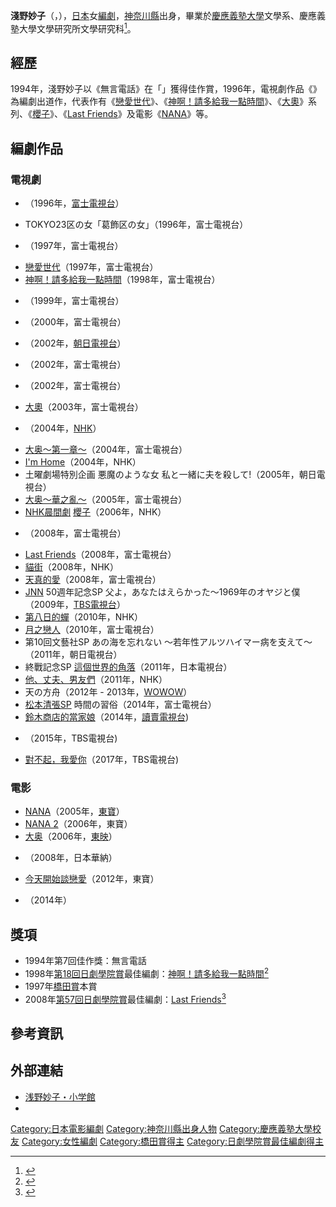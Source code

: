 {{noteTA
|G1=JP Show}}
{{藝人
| 姓名 = 淺野妙子
| 類型 = 编剧
| 圖片 = 
| 圖片尺寸 = 
| 圖片簡介 = 
| 原名 = 
| 外文名 = 浅野 妙子
| 外文 = 
| 羅馬拼音 = Asano Taeko
| 英文名 = 
| 綽號 =
| 其他藝名 = 
| 國籍 = [[日本|日本]]
| 民族 = 
| 籍貫 = 
| 出生日期 = {{birth_date_and_age|1961|10|4}}
| 出生地點 = [[日本|日本]][[神奈川縣|神奈川縣]]
| 生肖 = 
| 星座 =
| 逝世日期 =  
| 逝世地點 = 
| 職業 = 编剧
| 語言 = [[日语|日语]]
| 三圍 = 
| 血型 =
| 身高 = 
| 體重 = 
| 教育程度 = [[慶應義塾大學|慶應義塾大學]]文學研究所文學研究科
| 宗教信仰 = 
| 配偶 =  
| 音樂類型 = 
| 演奏樂器 = 
| 出身地 = 
| 出道作 = 1996年《{{link-ja|35歲的戀愛|Age,35#テレビドラマ}}》
| 出道日期 = {{start date and age|1996}}
| 代表作 = 1997年《[[戀愛世代|戀愛世代]]》<br>1998年《[[神啊！請多給我一點時間|神啊！請多給我一點時間]]》<br>2003年《[[大奧_(富士電視劇)|大奧]]》<br>2006年《[[櫻子|櫻子]]》<br>2008年《[[Last_Friends|Last Friends]]》
| 活躍年代 = 
| 唱片公司 = 
| 經紀公司 =
| 網站 = 
| 相關團體 = 
| 獎項 = 
| IMDb = 
| 現任成員 = 
| 過往成員 = 
| 音樂專輯 = 
| 電影 = 
| 電視節目 = 
| 舞臺劇 = 
| 書籍 = 
}}
{{japanese|japanese=浅野 妙子|kana=あさの たえこ|romaji=Asano Taeko}}
'''淺野妙子'''（{{lang-ja|浅野 妙子}}，{{bd|1961年|10月4日|catIdx=Asano Taeko}}），[[日本|日本]]女[[編劇|編劇]]，[[神奈川縣|神奈川縣]]出身，畢業於[[慶應義塾大學|慶應義塾大學]]文學系、慶應義塾大學文學研究所文學研究科<ref>{{Cite web |url=http://www.tokyowrestling.com/articles/2008/06/last_friends_1.html |title=淺野妙子 Interview |accessdate=2014-09-24 |archive-date=2011-07-17 |archive-url=https://www.webcitation.org/60EpIsUT7?url=http://www.tokyowrestling.com/articles/2008/06/last_friends_1.html |dead-url=no }}</ref>。

== 經歷 ==
1994年，淺野妙子以《無言電話》在「{{link-ja|富士電視台青年劇本大獎|フジテレビヤングシナリオ大賞}}」獲得佳作賞，1996年，電視劇作品《{{link-ja|35歲的戀愛|Age,35#テレビドラマ}}》為編劇出道作，代表作有《[[戀愛世代|戀愛世代]]》、《[[神啊！請多給我一點時間|神啊！請多給我一點時間]]》、《[[大奧_(富士電視劇)|大奧]]》系列、《[[櫻子|櫻子]]》、《[[Last_Friends|Last Friends]]》及電影《[[NANA_(電影)|NANA]]》等。

== 編劇作品 ==
=== 電視劇 ===
*{{link-ja|35歲的戀愛|Age,35#テレビドラマ}}（1996年，[[富士電視台|富士電視台]]）
*TOKYO23区の女「葛飾区の女」（1996年，富士電視台）
*{{link-ja|現代灰姑娘 (電視劇)|ミセスシンデレラ|現代灰姑娘}}（1997年，富士電視台）
*[[戀愛世代|戀愛世代]]（1997年，富士電視台）
*[[神啊！請多給我一點時間|神啊！請多給我一點時間]]（1998年，富士電視台）
*{{link-ja|無瑕的愛|パーフェクトラブ!}}（1999年，富士電視台）
*{{link-ja|二千年之戀|二千年の恋}}（2000年，富士電視台）
*{{link-ja|婚外戀愛|婚外恋愛}}（2002年，[[朝日電視台|朝日電視台]]）
*{{link-ja|薔薇的十字架|薔薇の十字架}}（2002年，富士電視台）
*{{link-ja|怪談百物語|怪談百物語}}（2002年，富士電視台）
*[[大奧_(富士電視劇)|大奧]]（2003年，富士電視台）
*{{link-ja|神啊！請等等我|ちょっと待って、神様}}（2004年，[[NHK|NHK]]）
*[[大奧_(富士電視劇)#大奧-第一章|大奥〜第一章〜]]（2004年，富士電視台）
*[[I'm_Home|I'm Home]]（2004年，NHK）
*土曜劇場特別企画 悪魔のような女 私と一緒に夫を殺して!（2005年，朝日電視台）
*[[大奧_(富士電視劇)#大奧-華之亂|大奥〜華之亂〜]]（2005年，富士電視台）
*[[連續電視小說|NHK晨間劇]] [[櫻子|櫻子]]（2006年，NHK）
*{{link-ja|眉山 (電影)|眉山 (さだまさし)#テレビドラマ|眉山}}（2008年，富士電視台）
*[[Last_Friends|Last Friends]]（2008年，富士電視台）
*[[貓街|貓街]]（2008年，NHK）
*[[純愛_(日本電視劇)|天真的愛]]（2008年，富士電視台）
*[[日本新聞網_(TBS)|JNN]] 50週年記念SP 父よ，あなたはえらかった〜1969年のオヤジと僕（2009年，[[TBS電視台|TBS電視台]]）
*[[第八日的蟬#電視劇|第八日的蟬]]（2010年，NHK）
*[[月之戀人|月之戀人]]（2010年，富士電視台）
* 第10回文藝社SP あの海を忘れない 〜若年性アルツハイマー病を支えて〜（2011年，朝日電視台）
*終戰記念SP [[這個世界的角落|這個世界的角落]]（2011年，日本電視台） 
*[[他、丈夫、男友們|他、丈夫、男友們]]（2011年，NHK）
*天の方舟（2012年 - 2013年，[[WOWOW|WOWOW]]）
*[[松本清張|松本清張]]SP 時間の習俗（2014年，富士電視台）
*[[鈴木商店的當家娘|鈴木商店的當家娘]]（2014年，[[讀賣電視台|讀賣電視台]])
*{{link-ja|美麗陷阱～殘花繚亂|残花繚乱#テレビドラマ}}（2015年，TBS電視台)
*[[對不起，我愛你_(日本電視劇)|對不起，我愛你]]（2017年，TBS電視台)

=== 電影 ===
*[[NANA_(電影)|NANA]]（2005年，[[東寶|東寶]]）
*[[NANA_2|NANA 2]]（2006年，東寶）
*[[大奧_(2006年電影)|大奥]]（2006年，[[東映|東映]]）
*{{link-ja|ICHI|ICHI}}（2008年，日本華納）
*[[今天開始談戀愛#真人電影版|今天開始談戀愛]]（2012年，東寶）
*{{link-ja|幸運情人草|クローバー (稚野鳥子)#映画|幸運情人草}}（2014年）

== 獎項 ==
*1994年第7回{{link-ja|富士青年劇本大賞|フジテレビヤングシナリオ大賞}}佳作獎：無言電話
*1998年[[第18回日劇學院賞|第18回日劇學院賞]]最佳編劇：[[神啊！請多給我一點時間|神啊！請多給我一點時間]]<ref>{{Cite web |url=http://blog.television.co.jp/drama/academy/1998/09/30/ |title=第18回日劇學院賞獲獎名單 |access-date=2014-09-24 |archive-date=2014-08-21 |archive-url=https://web.archive.org/web/20140821125956/http://blog.television.co.jp/drama/academy/1998/09/30/ |dead-url=no }}</ref>
*1997年[[橋田賞|橋田賞]]本賞
*2008年[[第57回日劇學院賞|第57回日劇學院賞]]最佳編劇：[[Last_Friends|Last Friends]]<ref>{{Cite web |url=http://blog.television.co.jp/drama/academy/2008/08/20/ |title=第57回日劇學院賞獲獎名單 |accessdate=2014-09-24 |archive-date=2012-01-28 |archive-url=https://www.webcitation.org/651591iwk?url=http://blog.television.co.jp/drama/academy/2008/08/20/ |dead-url=no }}</ref>

== 參考資訊 ==
{{reflist}}

== 外部連結 ==
* [https://web.archive.org/web/20130116204659/http://taeko-asano.oblog.oggi.tv/ 浅野妙子・小学館]
* {{IMDb name|2307035}}

{{DEFAULTSORT:Asano Taeko}}
[[Category:日本電影編劇|Category:日本電影編劇]]
[[Category:神奈川縣出身人物|Category:神奈川縣出身人物]]
[[Category:慶應義塾大學校友|Category:慶應義塾大學校友]]
[[Category:女性編劇|Category:女性編劇]]
[[Category:橋田賞得主|Category:橋田賞得主]]
[[Category:日劇學院賞最佳編劇得主|Category:日劇學院賞最佳編劇得主]]